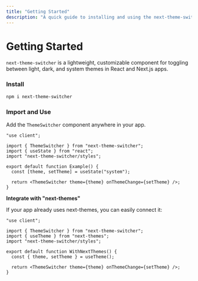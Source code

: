 ```yaml
---
title: "Getting Started"
description: "A quick guide to installing and using the next-theme-switcher component in your React or Next.js application."
---
```



# Getting Started

`next-theme-switcher` is a lightweight, customizable component for toggling between light, dark, and system themes in React and Next.js apps.

<Steps>

### Install

```sh npm2yarn
npm i next-theme-switcher
```

### Import and Use

Add the `ThemeSwitcher` component anywhere in your app.

```tsx
"use client";

import { ThemeSwitcher } from "next-theme-switcher";
import { useState } from "react";
import "next-theme-switcher/styles";

export default function Example() {
  const [theme, setTheme] = useState("system");

  return <ThemeSwitcher theme={theme} onThemeChange={setTheme} />;
}
```

**Integrate with "next-themes"**

If your app already uses next-themes, you can easily connect it:

```tsx
"use client";

import { ThemeSwitcher } from "next-theme-switcher";
import { useTheme } from "next-themes";
import "next-theme-switcher/styles";

export default function WithNextThemes() {
  const { theme, setTheme } = useTheme();

  return <ThemeSwitcher theme={theme} onThemeChange={setTheme} />;
}
```

</Steps>

